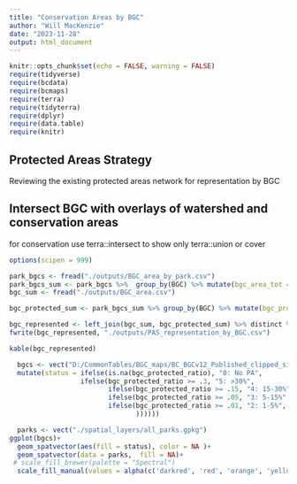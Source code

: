 ```yaml
---
title: "Conservation Areas by BGC"
author: "Will MacKenzie"
date: "2023-11-28"
output: html_document
---
```


```r
knitr::opts_chunk$set(echo = FALSE, warning = FALSE)
require(tidyverse)
require(bcdata)
require(bcmaps)
require(terra)
require(tidyterra)
require(dplyr)
require(data.table)
require(knitr)
```

## Protected Areas Strategy
Reviewing the existing protected areas network for representation by BGC




## Intersect BGC with overlays of watershed and conservation areas
for conservation use terra::intersect to show only 
terra::union or cover

```r
options(scipen = 999)

park_bgcs <- fread("./outputs/BGC_area_by_park.csv")
park_bgcs_sum <- park_bgcs %>%  group_by(BGC) %>% mutate(bgc_area_tot = sum(park_bgc_km2)) %>% mutate(across(where(is.numeric), round, 3))
bgc_sum <- fread("./outputs/BGC_area.csv")

bgc_protected_sum <- park_bgcs_sum %>% group_by(BGC) %>% mutate(bgc_protected = sum(park_bgc_km2)) %>% select(BGC, bgc_protected)

bgc_represented <- left_join(bgc_sum, bgc_protected_sum) %>% distinct %>% mutate(bgc_protected_ratio = bgc_protected/BGC_km2)
fwrite(bgc_represented, "./outputs/PAS_representation_by_BGC.csv")

kable(bgc_represented)
```

```r
  bgcs <- vect("D:/CommonTables/BGC_maps/BC_BGCv12_Published_clipped_simplified_dissolved_vis2.gpkg") %>% terra::merge(bgc_represented) %>% 
  mutate(status = ifelse(is.na(bgc_protected_ratio), "0: No PA",
                  ifelse(bgc_protected_ratio >= .3, "5: >30%", 
                         ifelse(bgc_protected_ratio >= .15, "4: 15-30%", 
                         ifelse(bgc_protected_ratio >= .05, "3: 5-15%",
                         ifelse(bgc_protected_ratio >= .01, "2: 1-5%", "1: <1%"
                                ))))))

  parks <- vect("./spatial_layers/all_parks.gpkg")
ggplot(bgcs)+
  geom_spatvector(aes(fill = status), color = NA )+
  geom_spatvector(data = parks,  fill = NA)+
 # scale_fill_brewer(palette = "Spectral")
  scale_fill_manual(values = alpha(c('darkred', 'red', 'orange', 'yellow', 'green', 'darkgreen')))
```

